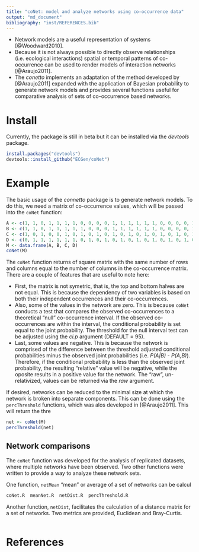 ```yaml
---
title: "coNet: model and analyze networks using co-occurrence data"
output: "md_document"
bibliography: "inst/REFERENCES.bib"
---
```


* Network models are a useful representation of systems [@Woodward2010].
* Because it is not always possible to directly observe relationships
  (i.e. ecological interactions) spatial or temporal patterns of
  co-occurrence can be used to render models of interaction networks
  [@Araujo2011].
* The *conetto* implements an adaptation of the method developed by
  [@Araujo2011] expanded with the application of Bayesian probability
  to generate network models and provides several functions useful for
  comparative analysis of sets of co-occurrence based networks.

# Install

Currently, the package is still in beta but it can be installed via
the *devtools* package.

```r
install.packages("devtools")
devtools::install_github("ECGen/coNet")
```

# Example


The basic usage of the *connetto* package is to generate network
models. To do this, we need a matrix of co-occurrence values, which
will be passed into the `coNet` function:

```r
A <- c(1, 1, 0, 1, 1, 1, 1, 0, 0, 0, 0, 1, 1, 1, 1, 1, 1, 0, 0, 0, 0, 1)
B <- c(1, 1, 0, 1, 1, 1, 1, 1, 0, 0, 0, 1, 1, 1, 1, 1, 1, 0, 0, 0, 0, 1)
C <- c(1, 0, 1, 0, 0, 1, 0, 1, 0, 1, 0, 1, 0, 1, 0, 1, 0, 1, 0, 1, 0, 1)
D <- c(0, 1, 1, 1, 1, 1, 1, 0, 1, 0, 1, 0, 1, 0, 1, 0, 1, 0, 1, 0, 1, 0)
M <- data.frame(A, B, C, D)
coNet(M)
```

The `coNet` function returns of square matrix with the same number of
rows and columns equal to the number of columns in the co-occurrence
matrix. There are a couple of features that are useful to note here:

* First, the matrix is not symetric, that is, the top and bottom
  halves are not equal. This is because the dependency of two
  variables is based on both their independent occurrences and their
  co-occurrences.
* Also, some of the values in the network are zero. This is because
  `coNet` conducts a test that compares the observed co-occurrences to
  a theoretical "null" co-occurrence interval. If the observed
  co-occurrences are within the interval, the conditional probability
  is set equal to the joint probability. The threshold for the null
  interval test can be adjusted using the *ci.p* argument (DEFAULT =
  95).
* Last, some values are negative. This is because the network is
  comprised of the difference between the threshold adjusted
  conditional probabilities minus the observed joint probabilities
  (i.e. *P(A|B) - P(A,B)*). Therefore, if the conditional probability
  is less than the observed joint probability, the resulting
  "relative" value will be negative, while the oposite results in a
  positive value for the network. The "raw", un-relativized, values
  can be returned via the *raw* argument.

If desired, networks can be reduced to the minimal size at which the
network is broken into separate components. This can be done using the
`percThreshold` functions, which was alos developed in
[@Araujo2011]. This will return the thre

```r
net <- coNet(M)
percThreshold(net)
```

## Network comparisons

The `coNet` function was developed for the analysis of replicated
datasets, where multiple networks have been observed. Two other
functions were written to provide a way to analyze these network
sets. 

One function, `netMean` "mean" or average of a set of networks can be calcul

```r
coNet.R  meanNet.R  netDist.R  percThreshold.R
```

Another function, `netDist`, facilitates the calculation of a distance
matrix for a set of networks. Two metrics are provided, Euclidean and
Bray-Curtis. 

```r

```


# References



